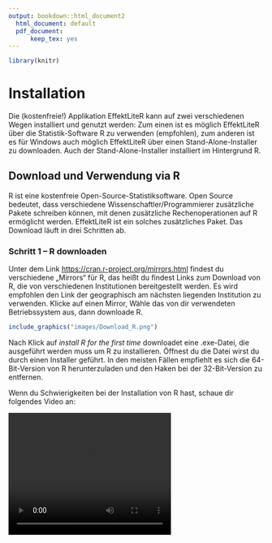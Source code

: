```yaml
---
output: bookdown::html_document2
  html_document: default
  pdf_document: 
      keep_tex: yes
---
```

```r
library(knitr)
```

# Installation

Die (kostenfreie!) Applikation EffektLiteR kann auf zwei verschiedenen Wegen installiert und genutzt werden:
Zum einen ist es möglich EffektLiteR über die Statistik-Software R zu verwenden (empfohlen), zum anderen ist es für Windows auch möglich EffektLiteR über einen Stand-Alone-Installer zu downloaden. Auch der Stand-Alone-Installer installiert im Hintergrund R.

## Download und Verwendung via R

R ist eine kostenfreie Open-Source-Statistiksoftware. Open Source bedeutet, dass verschiedene Wissenschaftler/Programmierer zusätzliche Pakete schreiben können, mit denen zusätzliche Rechenoperationen auf R ermöglicht werden. EffektLiteR ist ein solches zusätzliches Paket. 
Das Download läuft in drei Schritten ab.

### Schritt 1 – R downloaden

Unter dem Link <https://cran.r-project.org/mirrors.html> findest du verschiedene „Mirrors“ für R, das heißt du findest Links zum Download von R, die von verschiedenen Institutionen bereitgestellt werden. Es wird empfohlen den Link der geographisch am nächsten liegenden Institution zu verwenden.
Klicke auf einen Mirror, Wähle das von dir verwendeten Betriebssystem aus, dann downloade R.

```r
include_graphics("images/Download_R.png")
```

Nach Klick auf *install R for the first time* downloadet eine .exe-Datei, die ausgeführt werden muss um R zu installieren. Öffnest du die Datei wirst du durch einen Installer geführt. In den meisten Fällen empfiehlt es sich die 64-Bit-Version von R herunterzuladen und den Haken bei der 32-Bit-Version zu entfernen.  

Wenn du Schwierigkeiten bei der Installation von R hast, schaue dir folgendes Video an:

<video width="320" height="240" controls>
  <source src="screenvideos/Download_R.mp4" type="video/mp4">
  





### Schritt 2 – RStudio downloaden

Mit R hast du das Programm heruntergeladen, das die Rechenoperationen im Hintergrund ausführt, R selbst hat aber keine benutzerfreundliche Oberfläche. Eine Oberfläche, mit der R bedient werden kann, ist RStudio.  
RStudio kann unter dem Link <https://www.rstudio.com/products/rstudio/download/> heruntergeladen werden.
Scrolle etwas herunter und wähle die RStudio-Desktop-Version aus (1), dann klicke auf den Download-Button der Version, die dir passend für dein Betriebssystem vorgeschlagen wird (2).

```r
include_graphics("images/Download_RStudio.png")
```

Durch den Klick auf *Download RStudio* downloadet eine weitere .exe-Datei, die zur Installation ausgeführt werden muss. Hierbei können alle Voreinstellungen übernommen werden. 

Download von RStudio im Video:

<video width="320" height="240" controls>
  <source src="screenvideos/Download_RStudio.mp4" type="video/mp4">

### Schritt 3 – EffectLiteR installieren und öffnen

Hast du RStudio installiert kannst du damit R bedienen und auf EffectLiteR zugreifen. EffectLiteR ist ein Packet, dass in R installiert, geladen und ausgeführt werden kann. Dafür öffne RStudio, klicke auf das kleine grüne Plus oben links und öffne durch Klick auf *R Script* ein neues R-Dokument, in das du Anweisungen schreiben kannst.

```r
include_graphics("images/OpenRFile.png")
```  
 
Nun kannst du EffecLiteR installieren, indem du den Befehl *install.packages("EffectLiteR")* ausführst (siehe Figure \@ref(fig:fig1)). Achte darauf, dass die Schreibweise exakt der angegebenen Schreibweise entspricht (du kannst auch auf die Vorschläge klicken, die dir RStudio macht sobald du zu schreiben anfängst). Zum Ausführen des Befehls klicke auf *Run*, während sich der Cursor in der Zeile befindet, die du ausführen möchtest. Wenn du den Befehl korrekt ausgeführt hast, wird das Paket installiert, dies kann einige Zeit dauern. Die Installation ist abgeschlossen, sobald das kleine Stop-Symbol am oberen rechten Rand des unteren Fensters von RStudio verschwunden ist.  
**Nachdem** du das Paket installiert hast lade es, indem du den Befehl *library(EffectLiteR)* ausführst (auf korrekte Schreibweise achten, Cursor in die entsprechende Zeile, *run* klicken), **danach** öffne EffectLiteR durch ausführen von *EffectLiteGUI()*.    
Die beiden unteren Befehle (*library(EffectLiteR)* und *EffectLiteGUI()*) musst du zum Öffnen der Applikation jedes Mal neu ausführen. Speichere die Datei also um EffectLiteR in Zukunft schneller aufrufen zu können.

```r
include_graphics("images/Install_and_open_ELR.png")
```  



Installation und Öffnen von EffectLiteR im Video:

<video width="320" height="240" controls>
  <source src="screenvideos/Install_Load_EffectLiteR.mp4" type="video/mp4">
  
## Download mit dem Windows-Installer

**Beachte:** Nutze diese Funktion nicht, wenn du R bereits auf deinem PC installiert hast.  

Gelegentlich treten bei der Installation mit dem EffectLiteR-Standalone Installer Fehlermeldungen auf.  

Unter <https://www.metheval.uni-jena.de/projekte/book_causal-effects/tools.php> kann der EffectLiteR-Standalone-Installer heruntergeladen werden.

```r
include_graphics("images/Installation2.1.png")
```

Extrahiere den Zip-Compremierten Ordner und starte den msiinstaller/**oder Setup?**, folge den Anweisungen des Installers
 
```r
include_graphics("images/Installation2.2.png")
```
